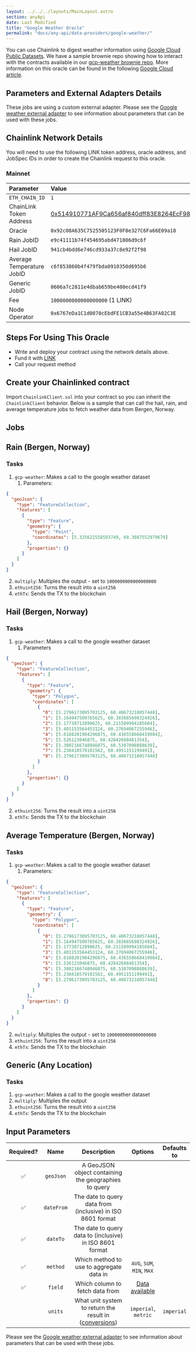 ```yaml
---
layout: ../../../layouts/MainLayout.astro
section: anyApi
date: Last Modified
title: "Google Weather Oracle"
permalink: "docs/any-api/data-providers/google-weather/"
---
```


You can use Chainlink to digest weather information using [Google Cloud Public Datasets](https://cloud.google.com/public-datasets). We have a sample brownie repo showing how to interact with the contracts available in our [gcp-weather brownie repo](https://github.com/PatrickAlphaC/gcp-weather). More information on this oracle can be found in the following [Google Cloud article](https://medium.com/google-cloud/hedging-against-bad-weather-with-cloud-datasets-and-blockchain-oracles-7ba3e0150304).

## Parameters and External Adapters Details

These jobs are using a custom external adapter. Please see the [Google weather external adapter](https://github.com/smartcontractkit/external-adapters-js/tree/develop/packages/composites/google-weather) to see information about parameters that can be used with these jobs.

## Chainlink Network Details

You will need to use the following LINK token address, oracle address, and JobSpec IDs in order to create the Chainlink request to this oracle.

### Mainnet

| Parameter                 | Value                                                                                                                 |
| :------------------------ | :-------------------------------------------------------------------------------------------------------------------- |
| `ETH_CHAIN_ID`            | `1`                                                                                                                   |
| ChainLink Token Address   | [0x514910771AF9Ca656af840dff83E8264EcF986CA]("https://etherscan.io/token/0x514910771AF9Ca656af840dff83E8264EcF986CA") |
| Oracle                    | `0x92c08A635C7525505123F0F8e327C6Fa66E09a18`                                                                          |
| Rain JobID                | `e9c41111b74f454695abd471806d9c6f`                                                                                    |
| Hail JobID                | `941cb4bdd6e746cd933a37c8e92f2f98`                                                                                    |
| Average Temperature JobID | `c6f853860b4f479fbda0910350d695b6`                                                                                    |
| Generic JobID             | `0606a7c2811e4dbab659be400ecd41f9`                                                                                    |
| Fee                       | `1000000000000000000` (1 LINK)                                                                                        |
| Node Operator             | `0x6767eDa1C1d0070cEbdFE1CB3a55e4B63FA02C3E`                                                                          |

## Steps For Using This Oracle

- Write and deploy your contract using the network details above.
- Fund it with [LINK](/resources/link-token-contracts/)
- Call your request method

## Create your Chainlinked contract

Import `ChainlinkClient.sol` into your contract so you can inherit the `ChainlinkClient` behavior. Below is a sample that can call the hail, rain, and average temperature jobs to fetch weather data from Bergen, Norway.

<CodeSample src="samples/DataProviders/GoogleWeather.sol" />

## Jobs

## Rain (Bergen, Norway)

### Tasks

1. `gcp-weather`: Makes a call to the google weather dataset
   1. Parameters:

```json
{
  "geoJson": {
    "type": "FeatureCollection",
    "features": [
      {
        "type": "Feature",
        "geometry": {
          "type": "Point",
          "coordinates": [5.325622558593749, 60.3887552979679]
        },
        "properties": {}
      }
    ]
  }
}
```

2. `multiply`: Multiples the output - set to `1000000000000000000`
3. `ethuint256`: Turns the result into a `uint256`
4. `ethTx`: Sends the TX to the blockchain

## Hail (Bergen, Norway)

### Tasks

1. `gcp-weather`: Makes a call to the google weather dataset
   1. Parameters

```json
{
  "geoJson": {
    "type": "FeatureCollection",
    "features": [
      {
        "type": "Feature",
        "geometry": {
          "type": "Polygon",
          "coordinates": [
            {
              "0": [5.2796173095703125, 60.40673218057448],
              "1": [5.164947509765625, 60.383665698324926],
              "2": [5.17730712890625, 60.211509994185604],
              "3": [5.401153564453124, 60.27694067255946],
              "4": [5.6188201904296875, 60.436558668419984],
              "5": [5.526123046875, 60.42842688461354],
              "6": [5.3002166748046875, 60.5387098888639],
              "7": [5.238418579101562, 60.4951151199491],
              "8": [5.2796173095703125, 60.40673218057448]
            }
          ]
        },
        "properties": {}
      }
    ]
  }
}
```

2. `ethuint256`: Turns the result into a `uint256`
3. `ethTx`: Sends the TX to the blockchain

## Average Temperature (Bergen, Norway)

### Tasks

1. `gcp-weather`: Makes a call to the google weather dataset
   1. Parameters:

```json
{
  "geoJson": {
    "type": "FeatureCollection",
    "features": [
      {
        "type": "Feature",
        "geometry": {
          "type": "Polygon",
          "coordinates": [
            {
              "0": [5.2796173095703125, 60.40673218057448],
              "1": [5.164947509765625, 60.383665698324926],
              "2": [5.17730712890625, 60.211509994185604],
              "3": [5.401153564453124, 60.27694067255946],
              "4": [5.6188201904296875, 60.436558668419984],
              "5": [5.526123046875, 60.42842688461354],
              "6": [5.3002166748046875, 60.5387098888639],
              "7": [5.238418579101562, 60.4951151199491],
              "8": [5.2796173095703125, 60.40673218057448]
            }
          ]
        },
        "properties": {}
      }
    ]
  }
}
```

2. `multiply`: Multiples the output - set to `1000000000000000000`
3. `ethuint256`: Turns the result into a `uint256`
4. `ethTx`: Sends the TX to the blockchain

## Generic (Any Location)

### Tasks

1. `gcp-weather`: Makes a call to the google weather dataset
2. `multiply`: Multiples the output
3. `ethuint256`: Turns the result into a `uint256`
4. `ethTx`: Sends the TX to the blockchain

## Input Parameters

| Required? |    Name    |                                                                                    Description                                                                                     |                                                                  Options                                                                  | Defaults to |
| :-------: | :--------: | :--------------------------------------------------------------------------------------------------------------------------------------------------------------------------------: | :---------------------------------------------------------------------------------------------------------------------------------------: | :---------: |
|    ✅     | `geoJson`  |                                                                A GeoJSON object containing the geographies to query                                                                |                                                                                                                                           |             |
|    ✅     | `dateFrom` |                                                             The date to query data from (inclusive) in ISO 8601 format                                                             |                                                                                                                                           |             |
|    ✅     |  `dateTo`  |                                                              The date to query data to (inclusive) in ISO 8601 format                                                              |                                                                                                                                           |             |
|    ✅     |  `method`  |                                                                      Which method to use to aggregate data in                                                                      |                                                        `AVG`, `SUM`, `MIN`, `MAX`                                                         |             |
|    ✅     |  `field`   |                                                                          Which column to fetch data from                                                                           | [Data available](https://github.com/smartcontractkit/external-adapters-js/tree/develop/packages/composites/google-weather#data-available) |             |
|           |  `units`   | What unit system to return the result in ([conversions](https://github.com/smartcontractkit/external-adapters-js/tree/develop/packages/composites/google-weather#unit-conversion)) |                                                           `imperial`, `metric`                                                            | `imperial`  |

Please see the [Google weather external adapter](https://github.com/smartcontractkit/external-adapters-js/tree/develop/packages/composites/google-weather) to see information about parameters that can be used with these jobs.

